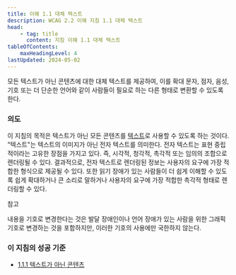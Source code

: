 ```yaml
---
title: 이해 1.1 대체 텍스트
description: WCAG 2.2 이해 지침 1.1 대체 텍스트
head:
    - tag: title
      content: 지침 이해 1.1 대체 텍스트
tableOfContents:
    maxHeadingLevel: 4
lastUpdated: 2024-05-02
---
```



<Card title="지침">
모든 텍스트가 아닌 콘텐츠에 대한 대체 텍스트를 제공하여, 이를 확대 문자, 점자, 음성, 기호 또는 더 단순한 언어와 같이 사람들이 필요로 하는 다른 형태로 변환할 수 있도록 한다.
</Card>

### 의도

이 지침의 목적은 텍스트가 아닌 모든 콘텐츠를 [텍스트](../../glossary/text)로 사용할 수 있도록 하는 것이다. "텍스트"는 텍스트의 이미지가 아닌 전자 텍스트를 의미한다. 전자 텍스트는 표현 중립적이라는 고유한 장점을 가지고 있다. 즉, 시각적, 청각적, 촉각적 또는 임의의 조합으로 렌더링될 수 있다. 결과적으로, 전자 텍스트로 렌더링된 정보는 사용자의 요구에 가장 적합한 형식으로 제공될 수 있다. 또한 읽기 장애가 있는 사람들이 더 쉽게 이해할 수 있도록 쉽게 확대하거나 큰 소리로 말하거나 사용자의 요구에 가장 적합한 촉각적 형태로 렌더링할 수 있다.

참고

내용을 기호로 변경한다는 것은 발달 장애인이나 언어 장애가 있는 사람을 위한 그래픽 기호로 변경하는 것을 포함하지만, 이러한 기호의 사용에만 국한하지 않는다.

### 이 지침의 성공 기준

*   [1.1.1 텍스트가 아닌 콘텐츠](../non-text-content)